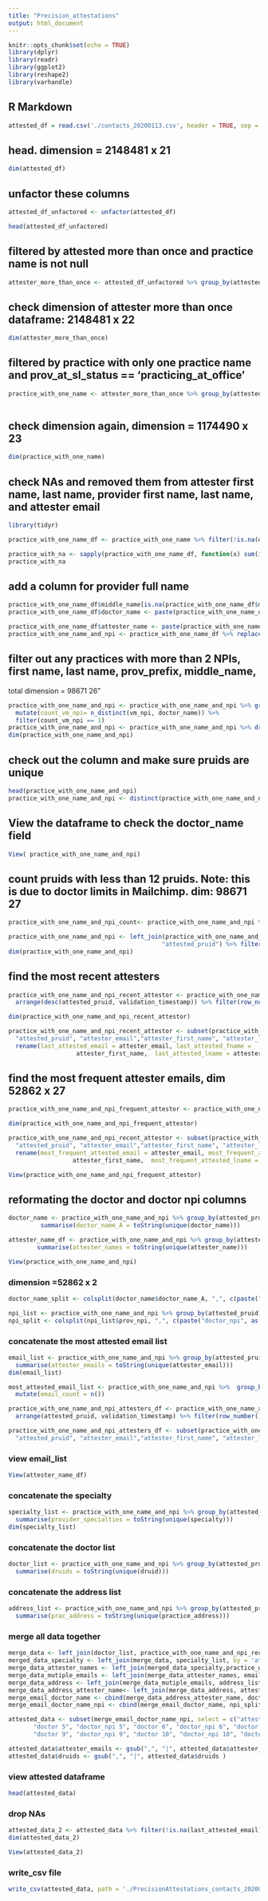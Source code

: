 ```yaml
---
title: "Precision_attestations"
output: html_document
---
```


```r
knitr::opts_chunk$set(echo = TRUE)
library(dplyr)
library(readr)
library(ggplot2)
library(reshape2)
library(varhandle)
```

## R Markdown



```r
attested_df = read.csv('./contacts_20200113.csv', header = TRUE, sep = "\t")

```

## head. dimension = 2148481 x 21
```r

dim(attested_df) 
```
## unfactor these columns
```r

attested_df_unfactored <- unfactor(attested_df)
```
```r

head(attested_df_unfactored)
```
## filtered by attested more than once and practice name is not null
```r

attester_more_than_once <- attested_df_unfactored %>% group_by(attested_pruid) %>% mutate(attested_count = n_distinct(validation_timestamp)) %>% filter(attested_count >= 1 & !is.na(practice_name)) %>% arrange(desc(validation_timestamp, attested_pruid))
```

## check dimension of attester more than once dataframe: 2148481 x 22 
```r
dim(attester_more_than_once)
```

## filtered by practice with only one practice name and prov_at_sl_status == 'practicing_at_office'
```r
practice_with_one_name <- attester_more_than_once %>% group_by(attested_pruid) %>% mutate(count_practice_name = n_distinct(practice_name)) %>% filter(count_practice_name == 1 & prov_at_sl_status == 'practicing_at_office')
                                                                                            
```

## check dimension again, dimension = 1174490   x   23
```r
dim(practice_with_one_name)

```


## check NAs and removed them from attester first name, last name, provider first name, last name, and attester email

```r
library(tidyr)

practice_with_one_name_df <- practice_with_one_name %>% filter(!is.na(druid) & !is.na(attester_first_name) & !is.na(attester_last_name) & !is.na(first_name) & !is.na(last_name) & !is.na(attester_email))

practice_with_na <- sapply(practice_with_one_name_df, function(x) sum(is.na(x)))
practice_with_na
```



## add a column for provider full name 
```r
practice_with_one_name_df$middle_name[is.na(practice_with_one_name_df$middle_name)] <- " "
practice_with_one_name_df$doctor_name <- paste(practice_with_one_name_df$prov_prefix, practice_with_one_name_df$first_name,  practice_with_one_name_df$middle_name, practice_with_one_name_df$last_name, sep = " ")

practice_with_one_name_df$attester_name <- paste(practice_with_one_name_df$attester_first_name, " ", practice_with_one_name_df$attester_last_name)
practice_with_one_name_and_npi <- practice_with_one_name_df %>% replace_na(list(" "))
```

## filter out any practices with more than 2 NPIs, first name, last name, prov_prefix, middle_name,
total dimension =  98671    26"

```r
practice_with_one_name_and_npi <- practice_with_one_name_and_npi %>% group_by(attested_pruid) %>% 
  mutate(count_vm_npi= n_distinct(vm_npi, doctor_name)) %>% 
  filter(count_vm_npi == 1)
practice_with_one_name_and_npi <- practice_with_one_name_and_npi %>% drop_na(doctor_name, attester_email)
dim(practice_with_one_name_and_npi)
```
## check out the column and make sure pruids are unique
```r
head(practice_with_one_name_and_npi)
practice_with_one_name_and_npi <- distinct(practice_with_one_name_and_npi)
```
## View the dataframe to check the doctor_name field
```r
View( practice_with_one_name_and_npi)
```
## count pruids with less than 12 pruids. Note: this is due to doctor limits in Mailchimp. dim: 98671    27
```r

practice_with_one_name_and_npi_count<- practice_with_one_name_and_npi %>% group_by(attested_pruid) %>% select(attested_pruid, druid) %>% summarise(doctor_count = n_distinct(druid))

practice_with_one_name_and_npi <- left_join(practice_with_one_name_and_npi, practice_with_one_name_and_npi_count, by = 
                                           "attested_pruid") %>% filter(doctor_count <= 12)
dim(practice_with_one_name_and_npi)
```
## find the most recent attesters
```r
practice_with_one_name_and_npi_recent_attestor <- practice_with_one_name_and_npi %>% group_by(attested_pruid) %>% 
  arrange(desc(attested_pruid, validation_timestamp)) %>% filter(row_number() ==1)

dim(practice_with_one_name_and_npi_recent_attestor)

practice_with_one_name_and_npi_recent_attestor <- subset(practice_with_one_name_and_npi_recent_attestor, select = c(
  "attested_pruid", "attester_email","attester_first_name", "attester_last_name")) %>% 
  rename(last_attested_email = attester_email, last_attested_fname = 
                   attester_first_name,  last_attested_lname = attester_last_name )
```

## find the most frequent attester emails, dim  52862  x  27
```r
practice_with_one_name_and_npi_frequent_attestor <- practice_with_one_name_and_npi %>% group_by(attested_pruid) %>%   add_count(attester_email, sort = TRUE, name = "email_frequency") %>% filter(row_number() ==1)

dim(practice_with_one_name_and_npi_frequent_attestor)

practice_with_one_name_and_npi_recent_attestor <- subset(practice_with_one_name_and_npi_frequent_attestor, select = c(
  "attested_pruid", "attester_email","attester_first_name", "attester_last_name")) %>% 
  rename(most_frequent_attested_email = attester_email, most_frequent_attested_fname = 
                  attester_first_name,  most_frequent_attested_lname = attester_last_name )
```


```r
View(practice_with_one_name_and_npi_frequent_attestor)
```
## reformating the doctor and doctor npi columns

```r


doctor_name <- practice_with_one_name_and_npi %>% group_by(attested_pruid) %>% 
         summarise(doctor_name_A = toString(unique(doctor_name))) 

attester_name_df <- practice_with_one_name_and_npi %>% group_by(attested_pruid) %>% 
        summarise(attester_names = toString(unique(attester_name)))

```

```r
View(practice_with_one_name_and_npi)
```

### dimension =52862  x   2
```r
doctor_name_split <- colsplit(doctor_name$doctor_name_A, ",", c(paste("doctor", as.character(seq.int(1:12)))))
```


```r

npi_list <- practice_with_one_name_and_npi %>% group_by(attested_pruid) %>% summarise(prov_npi = toString(unique(vm_npi)))
npi_split <- colsplit(npi_list$prov_npi, ",", c(paste("doctor_npi", as.character(seq.int(1:12)))))
```

### concatenate the most attested email list
```r
email_list <- practice_with_one_name_and_npi %>% group_by(attested_pruid) %>%
  summarise(attester_emails = toString(unique(attester_email)))
dim(email_list)

most_attested_email_list <- practice_with_one_name_and_npi %>%  group_by(attested_pruid, attester_email) %>% 
  mutate(email_count = n())
```

```r
practice_with_one_name_and_npi_attesters_df <- practice_with_one_name_and_npi %>% group_by(attested_pruid) %>% 
  arrange(attested_pruid, validation_timestamp) %>% filter(row_number() ==1)

practice_with_one_name_and_npi_attesters_df <- subset(practice_with_one_name_and_npi_attesters_df, select = c(
  "attested_pruid", "attester_email","attester_first_name", "attester_last_name"))
```

### view email_list
```r
View(attester_name_df)
```

### concatenate the specialty
```r
specialty_list <- practice_with_one_name_and_npi %>% group_by(attested_pruid) %>%
  summarise(provider_specialties = toString(unique(specialty)))
dim(specialty_list)
```
### concatenate the doctor list
```r
doctor_list <- practice_with_one_name_and_npi %>% group_by(attested_pruid) %>%
  summarise(druids = toString(unique(druid)))

```
### concatenate the address list
```r
address_list <- practice_with_one_name_and_npi %>% group_by(attested_pruid) %>%
  summarise(prac_address = toString(unique(practice_address)))


```


### merge all data together
```r

merge_data <- left_join(doctor_list, practice_with_one_name_and_npi_recent_attestor, by = 'attested_pruid' )
merged_data_specialty <- left_join(merge_data, specialty_list, by = 'attested_pruid')
merge_data_attester_names <- left_join(merged_data_specialty,practice_with_one_name_and_npi_attesters_df, by = 'attested_pruid')
merge_data_mutiple_emails <- left_join(merge_data_attester_names, email_list, by = 'attested_pruid')
merge_data_address <- left_join(merge_data_mutiple_emails, address_list, by = 'attested_pruid')
merge_data_address_attester_name<- left_join(merge_data_address, attester_name_df, by = 'attested_pruid')
merge_email_doctor_name <- cbind(merge_data_address_attester_name, doctor_name_split)
merge_email_doctor_name_npi <- cbind(merge_email_doctor_name, npi_split)
```

```r

attested_data <- subset(merge_email_doctor_name_npi, select = c("attested_pruid", "druids", "provider_specialties", "last_attested_email", "last_attested_fname", "last_attested_lname","attester_emails", "attester_first_name", "attester_last_name", "prac_address", "doctor 1", "doctor_npi 1", "doctor 2", "doctor_npi 2", "doctor 3", "doctor_npi 3", "doctor 4", "doctor_npi 4",
       "doctor 5", "doctor_npi 5", "doctor 6", "doctor_npi 6", "doctor 7", "doctor_npi 7", "doctor 8", "doctor_npi 8",
       "doctor 9", "doctor_npi 9", "doctor 10", "doctor_npi 10", "doctor 11", "doctor_npi 11", "doctor 12", "doctor_npi 12"))

attested_data$attester_emails <- gsub(",", "|", attested_data$attester_emails )
attested_data$druids <- gsub(",", "|", attested_data$druids )
```

### view attested dataframe
```r
head(attested_data)
```
### drop NAs
```r
attested_data_2 <- attested_data %>% filter(!is.na(last_attested_email))
dim(attested_data_2)
```
```r
View(attested_data_2)
```

### write_csv file

```r
write_csv(attested_data, path = './PrecisionAttestations_contacts_20200115.csv')
```